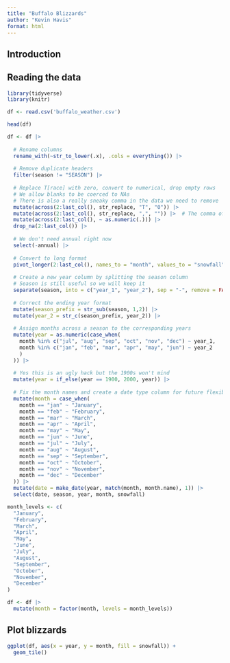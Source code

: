 ---
title: "Buffalo Blizzards"
author: "Kevin Havis"
format: html
---

## Introduction

## Reading the data

```{r}
library(tidyverse)
library(knitr)
```


```{r}
df <- read.csv('buffalo_weather.csv')

head(df)
```

```{r}
df <- df |>
  
  # Rename columns
  rename_with(~str_to_lower(.x), .cols = everything()) |> 
  
  # Remove duplicate headers
  filter(season != "SEASON") |> 
  
  # Replace T[race] with zero, convert to numerical, drop empty rows
  # We allow blanks to be coerced to NAs
  # There is also a really sneaky comma in the data we need to remove
  mutate(across(2:last_col(), str_replace, "T", "0")) |>
  mutate(across(2:last_col(), str_replace, ",", "")) |>  # The comma of '76
  mutate(across(2:last_col(), ~ as.numeric(.))) |> 
  drop_na(2:last_col()) |> 
  
  # We don't need annual right now
  select(-annual) |> 
  
  # Convert to long format
  pivot_longer(2:last_col(), names_to = "month", values_to = "snowfall") |> 
  
  # Create a new year column by splitting the season column
  # Season is still useful so we will keep it
  separate(season, into = c("year_1", "year_2"), sep = "-", remove = FALSE) |>
  
  # Correct the ending year format
  mutate(season_prefix = str_sub(season, 1,2)) |> 
  mutate(year_2 = str_c(season_prefix, year_2)) |> 
  
  # Assign months across a season to the corresponding years
  mutate(year = as.numeric(case_when(
    month %in% c("jul", "aug", "sep", "oct", "nov", "dec") ~ year_1,
    month %in% c("jan", "feb", "mar", "apr", "may", "jun") ~ year_2
    )
  )) |> 
  
  # Yes this is an ugly hack but the 1900s won't mind
  mutate(year = if_else(year == 1900, 2000, year)) |> 
  
  # Fix the month names and create a date type column for future flexibility
  mutate(month = case_when(
    month == "jan" ~ "January",
    month == "feb" ~ "February",
    month == "mar" ~ "March",
    month == "apr" ~ "April",
    month == "may" ~ "May",
    month == "jun" ~ "June",
    month == "jul" ~ "July",
    month == "aug" ~ "August",
    month == "sep" ~ "September",
    month == "oct" ~ "October",
    month == "nov" ~ "November",
    month == "dec" ~ "December"
  )) |> 
  mutate(date = make_date(year, match(month, month.name), 1)) |> 
  select(date, season, year, month, snowfall)
```

```{r}
month_levels <- c(
  "January",
  "February",
  "March",
  "April",
  "May",
  "June",
  "July",
  "August",
  "September",
  "October",
  "November",
  "December"
)

df <- df |> 
  mutate(month = factor(month, levels = month_levels))
```


## Plot blizzards

```{r}
ggplot(df, aes(x = year, y = month, fill = snowfall)) +
  geom_tile()
```

